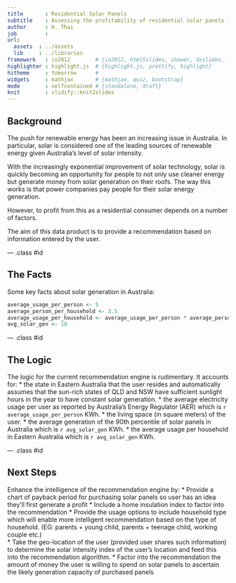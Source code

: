 ```yaml
---
title       : Residential Solar Panels
subtitle    : Assessing the profitability of residential solar panels in Eastern Australia
author      : H. Thai
job         : 
url:
  assets  : ../assets
  lib     : ../libraries
framework   : io2012        # {io2012, html5slides, shower, dzslides, ...}
highlighter : highlight.js  # {highlight.js, prettify, highlight}
hitheme     : tomorrow      # 
widgets     : mathjax       # {mathjax, quiz, bootstrap}
mode        : selfcontained # {standalone, draft}
knit        : slidify::knit2slides
---
```


## Background

The push for renewable energy has been an increasing issue in Australia. In particular, solar is considered one of the leading sources of renewable energy given Australia's level of solar intensity.

With the increasingly exponential improvement of solar technology, solar is quickly becoming an opportunity for people to not only use cleaner energy but generate money from solar generation on their roofs. The way this works is that power companies pay people for their solar energy generation. 

However, to profit from this as a residential consumer depends on a number of factors. 

The aim of this data product is to provide a recommendation based on information entered by the user.

--- .class #id 

## The Facts

Some key facts about solar generation in Australia:
``` r
average_usage_per_person <- 5 
average_person_per_household <- 3.5
average_usage_per_household <- average_usage_per_person * average_person_per_household
avg_solar_gen <- 18
```

--- .class #id 

## The Logic

The logic for the current recommendation engine is rudimentary. It accounts for:
* the state in Eastern Australia that the user resides and automatically assumes that the sun-rich states of QLD and NSW have sufficient sunlight hours in the year to have constant solar generation.
* the average electricity usage per user as reported by Australia's Energy Regulator (AER) which is `r average_usage_per_person` KWh.
* the living space (in square meters) of the user.
* the average generation of the 90th percentile of solar panels in Australia which is `r avg_solar_gen` KWh.
* the average usage per household in Eastern Australia which is `r avg_solar_gen` KWh.


--- .class #id 

## Next Steps

Enhance the intelligence of the recommendation engine by:
* Provide a chart of payback period for purchasing solar panels so user has an idea they'll first generate a profit
* Include a home insulation index to factor into the recommendation
* Provide the usage options to include household type which will enable more intelligent recommendation based on the type of household. (EG: parents + young child, parents + teenage child, working couple etc.)  
* Take the geo-location of the user (provided user shares such information) to determine the solar intensity index of the user's location and feed this into the recommendation algorithm.
* Factor into the recommendation the amount of money the user is willing to spend on solar panels to ascertain the likely generation capacity of purchased panels


